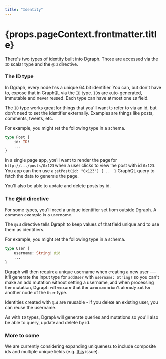```yaml
---
title: "Identity"
---
```


<h1>{props.pageContext.frontmatter.title}</h1>

There's two types of identity built into Dgraph.  Those are accessed via the `ID` scalar type and the `@id` directive.

### <a name="The ID type"></a>The ID type

In Dgraph, every node has a unique 64 bit identifier.  You can, but don't have to, expose that in GraphQL via the `ID` type.  `ID`s are auto-generated, immutable and never reused.  Each type can have at most one `ID` field.

The `ID` type works great for things that you'll want to refer to via an id, but don't need to set the identifier externally.  Examples are things like posts, comments, tweets, etc. 

For example, you might set the following type in a schema.

```graphql
type Post {
    id: ID!
    ...
}
```

In a single page app, you'll want to render the page for `http://.../posts/0x123` when a user clicks to view the post with id `0x123`.  You app can then use a `getPost(id: "0x123") { ... }` GraphQL query to fetch the data to generate the page.

You'll also be able to update and delete posts by id.

### <a name="The @id directive"></a>The @id directive

For some types, you'll need a unique identifier set from outside Dgraph.  A common example is a username.

The `@id` directive tells Dgraph to keep values of that field unique and to use them as identifiers.

For example, you might set the following type in a schema.

```graphql
type User {
    username: String! @id
    ...
}
```

Dgraph will then require a unique username when creating a new user --- it'll generate the input type for `addUser` with `username: String!` so you can't make an add mutation without setting a username, and when processing the mutation, Dgraph will ensure that the username isn't already set for another node of the `User` type.

Identities created with `@id` are reusable - if you delete an existing user, you can reuse the username.

As with `ID` types, Dgraph will generate queries and mutations so you'll also be able to query, update and delete by id.

### More to come

We are currently considering expanding uniqueness to include composite ids and multiple unique fields (e.g. [this](https://discuss.dgraph.io/t/support-multiple-unique-fields-in-dgraph-graphql/8512) issue).
